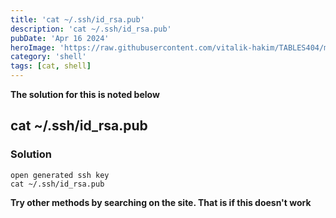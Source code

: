 ```yaml
---
title: 'cat ~/.ssh/id_rsa.pub'
description: 'cat ~/.ssh/id_rsa.pub'
pubDate: 'Apr 16 2024'
heroImage: 'https://raw.githubusercontent.com/vitalik-hakim/TABLES404/main/error_b/SHELL.jpg'
category: 'shell'
tags: [cat, shell]
---
```


**The solution for this is noted below**

## cat ~/.ssh/id_rsa.pub

### Solution

```shell
open generated ssh key
cat ~/.ssh/id_rsa.pub
```

**Try other methods by searching on the site. That is if this doesn't work**
